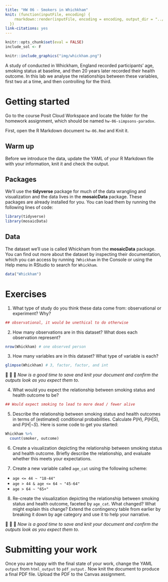 ```yaml
---
title: "HW 06 - Smokers in Whichkham"
knit: (function(inputFile, encoding) {
    rmarkdown::render(inputFile, encoding = encoding, output_dir = "../docs/hws/")
  })
link-citations: yes
---
```


```r
knitr::opts_chunk$set(eval = FALSE)
include_sol <- F
```

```r
knitr::include_graphics("img/whickham.png")
```

A study of conducted in Whickham, England recorded participants' age, smoking status at baseline, and then 20 years later recorded their health outcome.
In this lab we analyse the relationships between these variables, first two at a time, and then controlling for the third.

<!-- # Learning goals -->

<!-- -   Calculating conditional probabilities -->
<!-- -   Visualising relationships between variables -->
<!-- -   Discovering Simpson's paradox via visualisations -->

<!-- # Getting started -->

<!-- Go to the course GitHub organization and locate your homework repo, clone it in RStudio and open the R Markdown document. -->
<!-- Knit the document to make sure it compiles without errors. -->

# Getting started

Go to the course Posit Cloud Workspace and locate the folder for the homework assignment, which should be named `hw-06-simpsons-paradox`.

First, open the R Markdown document `hw-06.Rmd` and Knit it.

## Warm up

Before we introduce the data, update the YAML of your R Markdown file with your information, knit it and check the output.

## Packages

We'll use the **tidyverse** package for much of the data wrangling and visualization and the data lives in the **mosaicData** package.
These packages are already installed for you.
You can load them by running the following lines of code:

```r
library(tidyverse) 
library(mosaicData) 
```

## Data

The dataset we'll use is called Whickham from the **mosaicData** package.
You can find out more about the dataset by inspecting their documentation, which you can access by running `?Whickham` in the Console or using the Help menu in RStudio to search for `Whickham`.

```r
data("Whickham")
```


# Exercises

1.  What type of study do you think these data come from: observational or experiment?
    Why?
    
```r
## observational, it would be unethical to do otherwise
```
    

2.  How many observations are in this dataset?
    What does each observation represent?
    
```r
nrow(Whickham) # one observed person
```

3.  How many variables are in this dataset?
    What type of variable is each?
    
```r
glimpse(Whickham) # 3, factor, factor, and int
```
   
🧶 👀 💾   *Now is a good time to save and knit your document and confirm the outputs look as you expect them to.*

4.  What would you expect the relationship between smoking status and health outcome to be?

```r
## Would expect smoking to lead to more dead / fewer alive
```

5. Describe the relationship between smoking status and health outcomes in terms of (estimated) conditional probabilities. Calculate $P(H)$, $P(H|S)$, and $P(H|\neg S)$.  Here is some code to get you started:

```r
Whickham %>%
  count(smoker, outcome)
```

6.  Create a visualization depicting the relationship between smoking status and health outcome. Briefly describe the relationship, and evaluate whether this meets your expectations.

7.  Create a new variable called `age_cat` using the following scheme:
  -   `age <= 44 ~ "18-44"`
  -   `age > 44 & age <= 64 ~ "45-64"`
  -   `age > 64 ~ "65+"`


8.  Re-create the visualization depicting the relationship between smoking status and health outcome, faceted by `age_cat`. What changed? What might explain this change? Extend the contingency table from earlier by breaking it down by age category and use it to help your narrative.


🧶 👀 💾   *Now is a good time to save and knit your document and confirm the outputs look as you expect them to.*

# Submitting your work

Once you are happy with the final state of your work, change the YAML `output` from `html_output` to `pdf_output.` Now knit the document to produce a final PDF file. Upload the PDF to the Canvas assignment.  
